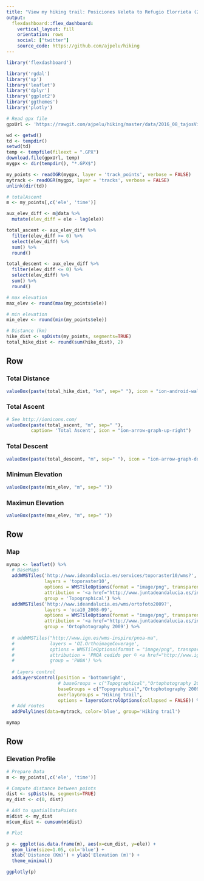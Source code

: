 ```yaml
---
title: "View my hiking trail: Posiciones Veleta to Refugio Elorrieta (2016-Aug)"
output: 
  flexdashboard::flex_dashboard:
    vertical_layout: fill
    orientation: rows
    social: ["twitter"]
    source_code: https://github.com/ajpelu/hiking
---
```


```r
library('flexdashboard')
```

```r
library('rgdal')
library('sp')
library('leaflet')
library('dplyr')
library('ggplot2')
library('ggthemes')
library('plotly')
```

```r
# Read gpx file 
gpxUrl <- 'https://rawgit.com/ajpelu/hiking/master/data/2016_08_tajosVirgen_elorrieta.GPX'

wd <- getwd()
td <- tempdir()
setwd(td)
temp <- tempfile(fileext = ".GPX")
download.file(gpxUrl, temp)
mygpx <- dir(tempdir(), "*.GPX$")

my_points <- readOGR(mygpx, layer = 'track_points', verbose = FALSE)
mytrack <- readOGR(mygpx, layer = 'tracks', verbose = FALSE) 
unlink(dir(td))
```


```r
# totalAscent 
m <- my_points[,c('ele', 'time')]

aux_elev_diff <- m@data %>% 
  mutate(elev_diff = ele - lag(ele))

total_ascent <- aux_elev_diff %>% 
  filter(elev_diff >= 0) %>% 
  select(elev_diff) %>% 
  sum() %>% 
  round()

total_descent <- aux_elev_diff %>% 
  filter(elev_diff <= 0) %>% 
  select(elev_diff) %>% 
  sum() %>% 
  round()

# max elevation
max_elev <- round(max(my_points$ele))

# min elevation
min_elev <- round(min(my_points$ele))

# Distance (km)
hike_dist <- spDists(my_points, segments=TRUE)
total_hike_dist <- round(sum(hike_dist), 2)
```

Row
-----------------------------------------------------------------------
### Total Distance {.value-box}
```r
valueBox(paste(total_hike_dist, "km", sep=" "), icon = "ion-android-walk")
```

### Total Ascent {.value-box}

```r
# See http://ionicons.com/
valueBox(paste(total_ascent, "m", sep=" "), 
         caption= 'Total Ascent', icon = "ion-arrow-graph-up-right")
```

### Total Descent {.value-box}
```r
valueBox(paste(total_descent, "m", sep=" "), icon = "ion-arrow-graph-down-right")
```

### Minimun Elevation {.value-box}
```r
valueBox(paste(min_elev, "m", sep=" "))
```

### Maximun Elevation {.value-box}
```r
valueBox(paste(max_elev, "m", sep=" "))
```


Row {data-height=560}
-----------------------------------------------------------------------

### Map 

```r
mymap <- leaflet() %>% 
  # BaseMaps 
  addWMSTiles('http://www.ideandalucia.es/services/toporaster10/wms?',
              layers = 'toporaster10',
              options = WMSTileOptions(format = "image/png", transparent = FALSE),
              attribution = '<a href="http://www.juntadeandalucia.es/institutodeestadisticaycartografia" target="_blank">Instituto de Estadística y Cartografía de Andalucía</a>',
              group = 'Topographical') %>%
  addWMSTiles('http://www.ideandalucia.es/wms/ortofoto2009?',
              layers = 'oca10_2008-09',
              options = WMSTileOptions(format = "image/png", transparent = FALSE),
              attribution = '<a href="http://www.juntadeandalucia.es/institutodeestadisticaycartografia" target="_blank">Instituto de Estadística y Cartografía de Andalucía</a>',
              group = 'Ortophotography 2009') %>%
  
  # addWMSTiles("http://www.ign.es/wms-inspire/pnoa-ma",
  #             layers = 'OI.OrthoimageCoverage',
  #             options = WMSTileOptions(format = "image/png", transparent = FALSE),
  #             attribution = 'PNOA cedido por © <a href="http://www.ign.es/ign/main/index.do" target="_blank">Instituto Geográfico Nacional de España</a>',
  #             group = 'PNOA') %>%
  
  # Layers control
  addLayersControl(position = 'bottomright',
                   # baseGroups = c("Topographical","Ortophotography 2009","PNOA"),
                   baseGroups = c("Topographical","Ortophotography 2009"),
                   overlayGroups = "Hiking trail", 
                   options = layersControlOptions(collapsed = FALSE)) %>%
  # Add routes
  addPolylines(data=mytrack, color='blue', group='Hiking trail') 

mymap
```


Row {data-height=440}
-----------------------------------------------------------------------

### Elevation Profile  

```r
# Prepare Data 
m <- my_points[,c('ele', 'time')]

# Compute distance between points 
dist <- spDists(m, segments=TRUE)
my_dist <- c(0, dist)

# Add to spatialDataPoints 
m$dist <- my_dist
m$cum_dist <- cumsum(m$dist)

# Plot 

p <- ggplot(as.data.frame(m), aes(x=cum_dist, y=ele)) + 
  geom_line(size=1.05, col='blue') + 
  xlab('Distance (Km)') + ylab('Elevation (m)') + 
  theme_minimal() 

ggplotly(p)
```


